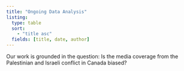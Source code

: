 ```yaml
---
title: "Ongoing Data Analysis"
listing:
  type: table
  sort:
    - "title asc"
  fields: [title, date, author]
---
```


Our work is grounded in the question: Is the media coverage from the Palestinian and Israeli conflict in Canada biased? 